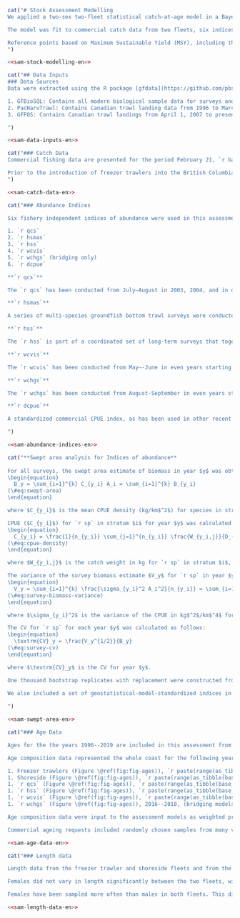 ```r
cat("# Stock Assessment Modelling
We applied a two-sex two-fleet statistical catch-at-age model in a Bayesian estimation framework to assess the coastwide stock of `r sp`. Analysis of the sex composition of the commercial and survey sample data indicated that the stock is composed of approximately `r total_prop_female`% females; see Appendix \@ref(app:prop-female), Table \@ref(tab:prop-female-table). All models in this assessment, including the base model, bridging models, sensitivity models, and retrospective models, were run using `r total_prop_female`% as the proportion of females in the stock. Bridging models 1 and 2, prior to the addition of data up to 2021 used 70% for the proportion female, which is what was used in the `r la`.

The model was fit to commercial catch data from two fleets, six indices of abundance with associated coefficients of variation, and to age composition data from the commercial trawl fleets and four of the six indices. Biological parameters used in the model, including growth, weight-at-age, and maturity schedules, were estimated independently for each sex (Appendix \@ref(app:bio-data-appendix)) and input into the assessment model as fixed parameters that were assumed to remain constant over time.

Reference points based on Maximum Sustainable Yield (MSY), including the female spawning biomass ($B_\mathrm{MSY}$) and the annual harvest rate producing MSY ($U_\mathrm{MSY}$), were estimated along with reference points based on estimated equilibrium unfished spawning biomass, $B_0$ (Section \@ref(decisions)). A harvest decision table (Table \@ref(tab:decision-table)) was created by projecting the assessment model one year into the future under a range of constant catch levels. For each level of catch, decision tables show the probability that projected spawning biomass in `r base_model$dat$end.yr + 2` will be less than spawning biomass-based reference points, and the probablity that `r base_model$dat$end.yr + 2` harvest rate will be greater than harvest rate-based reference points (Section \@ref(decisions)).
")
```

<!-- TODO: remove promise of MSY-based tables?-->

```r
<<sam-stock-modelling-en>>
```

```r
cat("## Data Inputs
### Data Sources
Data were extracted using the R package [gfdata](https://github.com/pbs-assess/gfdata), which applies standard SQL routines to several databases and reconstructs the various time series accordingly. The databases accessed for this assessment were:

1. GFBioSQL: Contains all modern biological sample data for surveys and commercial fisheries. This database includes most of the groundfish specimen data collected since the 1950s.
2. PacHarvTrawl: Contains Canadian trawl landing data from 1996 to March 31, 2007.
3. GFFOS: Contains Canadian trawl landings from April 1, 2007 to present. This database is essentially a copy of the Fisheries and Oceans Canada (DFO) Fishery Operations (FOS) database with a slightly different structure that makes it easier for our assessment needs.

")
```

```r
<<sam-data-inputs-en>>
```

```r
cat("### Catch Data
Commercial fishing data are presented for the period February 21, `r base_model$dat$start.yr` to February 20, `r base_model$dat$end.yr`. Landings and discards are shown in Table \@ref(tab:overall-catch-table). The current assessment fits a two-sex Bayesian age-structured model to catch, survey, and age-composition data from the years `r base_model$dat$start.yr` to `r base_model$dat$end.yr`, for management areas 3CD (West Coast Vancouver Island), 5AB (Queen Charlotte Sound), 5CD (Hecate Strait), and 5E(West Coast Haida Gwaii).

Prior to the introduction of freezer trawlers into the British Columbia groundfish trawl fleet in 2005, most of the historical catch of `r sp` is understood to have been discarded at sea in large quantities due to flesh proteolysis, as discussed above. In many cases entire tows were discarded, precluding the use of ratio estimators or other statistical methods of estimating unobserved discards. All catch data prior to the introduction of 100% at-sea observer coverage in 1996 were therefore omitted from this assessment, on the recommendation of our industry advisors and technical working group, and follows what was done in the `r la` [@grandin2017].
")
```

```r
<<sam-catch-data-en>>
```
```r
cat("### Abundance Indices

Six fishery independent indices of abundance were used in this assessment:

1. `r qcs`
2. `r hsmas`
3. `r hss`
4. `r wcvis`
5. `r wchgs` (bridging only)
6. `r dcpue`

**`r qcs`**

The `r qcs` has been conducted from July–August in 2003, 2004, and in odd years starting in 2005. The survey area is divided into 2 km $\times$ 2 km blocks and each block is assigned one of four depth strata based on the average bottom depth in the block. The four depth strata for this survey are 50--125 m, 125--200 m, 200--330 m, and 330--500 m. Each year blocks are randomly selected within each depth strata. In addition, for the purposes of allocating blocks, the  survey is divided into northern and southern spatial strata.

**`r hsmas`**

A series of multi-species groundfish bottom trawl surveys were conducted in Hecate Strait in May--June of 1984, 1987, 1989, 1991, 1993, 1995, 1996, 1998, 2000, 2002, and 2003 (@westrheim1984; @fargo1984; @fargo1988; @wilson1991; @hand1994; @workman1996; @workman1997; @choromanski2002; @choromanski2005). The present assessment only uses observations from 1996 until the survey ended in 2003. The original design of this survey assigned fishing locations by 10 fathom depth intervals within a 10 nautical mile grid of Hecate Strait. The survey was post-stratifed using 10 fathom depth intervals for the entire survey area, thereby treating each depth interval as a single stratum. Despite attempts to apply post-sampling stratification, this approach had high survey variance [@sinclair2007]. In 2004 the `r hsmas` was discontinued in favour of the `r hss` (described below).

**`r hss`**

The `r hss` is part of a coordinated set of long-term surveys that together cover the continental shelf and upper slope of most of the British Columbia coast. The `r qcs` and `r wcvis` described in this section are part of the same set of surveys. All the synoptic surveys follow a random depth stratifed design. The relative allocation of blocks amongst depth strata was determined by modelling the expected catches of groundfish and determining the target number of tows per stratum that would provide the most precise catch rate data for as many species as possible. The `r hss` has been conducted from May–-June in odd years starting in 2005. The survey area is divided into 2 km $\times$ 2 km blocks and each blockis assigned one of four depth strata based on the average bottom depthin the block. The four depth strata for this survey are 10--70 m, 70--130 m, 130--220 m, and 220--500 m. Each year blocks are randomly selected within each depth strata.

**`r wcvis`**

The `r wcvis` has been conducted from May–-June in even years starting in 2004. The survey area is divided into 2 km $\times$ 2 km blocks and each block is assigned one of four depth strata based on the average bottom depth in the block. The four depth strata for this survey are 50–-125 m, 125--200 m, 200--330 m, and 330--500 m. Each year blocks are randomly selected within each depth strata. In addition, for the purposes of allocating blocks, the survey is divided into northern and southern spatial strata.

**`r wchgs`**

The `r wchgs` has been conducted from August-September in even years starting in 2006. The survey area is divided into 2 km $\times$ 2 km blocks and each block is assigned one of four depth strata based on the average bottom depth in the block.

**`r dcpue`**

A standardized commercial CPUE index, as has been used in other recent DFO Pacific assessments, was not used due to the behaviour of the fishery. `r sp` are targeted on known grounds, and the location information is shared among fishermen, so there is a bias towards a high CPUE. Instead, a `r dcpue` was suggested by stakeholders as an approach to create an index of abundance that would span every year in the assessment and be less influenced by changes in targetting behaviour than a standard commerical CPUE index. The index was constructed using CPUE for a defined 'fleet' of vessels and only included tows in which 100% of `r sp` were discarded. See Appendix \@ref(app:dcpue) for more details.

")
```

```r
<<sam-abundance-indices-en>>
```

```r
cat("**Swept area analysis for Indices of abundance**
  
For all surveys, the swept area estimate of biomass in year $y$ was obtained by summing the product of the CPUE and the area surveyed across the surveyed strata $i$:
\begin{equation} 
  B_y = \sum_{i=1}^{k} C_{y_i} A_i = \sum_{i=1}^{k} B_{y_i}
(\#eq:swept-area)
\end{equation} 

where $C_{y_i}$ is the mean CPUE density (kg/km$^2$) for species in stratum $i$, $A_i$ is the area of stratum $i$, $B_{y_i}$ is the biomass of `r sp` in stratum $i$ for year $y$, and $k$ is the number of strata.

CPUE ($C_{y_i}$) for `r sp` in stratum $i$ for year $y$ was calculated as a density in $kg/km^2$ by:
\begin{equation} 
  C_{y_i} = \frac{1}{n_{y_i}} \sum_{j=1}^{n_{y_i}} \frac{W_{y_i,j}}{D_{y_i,j}w_{y_i,j}} 
(\#eq:cpue-density)
\end{equation} 

where $W_{y_i,j}$ is the catch weight in kg for `r sp` in stratum $i$, year $y$, and tow $j$, $D_{y_i,j}$ is the distance travelled in km for tow $j$ in stratum $i$ and year $y$, $w_{y_i,j}$ is the net opening in km by tow $j$, stratum $i$, and year $y$, and $n_{y_i}$ is the number of tows in stratum $i$.

The variance of the survey biomass estimate $V_y$ for `r sp` in year $y$ is calculated in kg$^2$ as follows:
\begin{equation} 
  V_y = \sum_{i=1}^{k} \frac{\sigma_{y_i}^2 A_i^2}{n_{y_i}} = \sum_{i=1}^{k} V_{y_i} 
(\#eq:survey-biomass-variance)
\end{equation} 

where $\sigma_{y_i}^2$ is the variance of the CPUE in kg$^2$/km$^4$ for year $y$ in stratum $i$, $V_{y_i}$ is the variance of `r sp` in stratum $i$ for year $y$, where $\sigma_{y_i}^2$ was obtained from bootstrapped samples (see below).

The CV for `r sp` for each year $y$ was calculated as follows:
\begin{equation} 
  \textrm{CV}_y = \frac{V_y^{1/2}}{B_y}
(\#eq:survey-cv)
\end{equation} 

where $\textrm{CV}_y$ is the CV for year $y$.

One thousand bootstrap replicates with replacement were constructed from the survey data to estimate bias-corrected 95% confidence regions for each survey year [@efron1982]. Mean survey biomass estimates obtained from Eq. \@ref(eq:swept-area) with CVs (Eq. \@ref(eq:survey-cv)) are presented for the fishery-independent indices in Table \@ref(tab:survey-index-data-table).
  
We also included a set of geostatistical-model-standardized indices in our sensitivity analyses (Appendix \@ref(app:geostat)).

")
```

```r
<<sam-swept-area-en>>
```

```r
cat("### Age Data

Ages for the the years 1996--2019 are included in this assessment from the two commercial fleets and four synoptic surveys. The samples were aged by the break-and-bake method, which involves placing a large number of otoliths in a tray, baking them in a specially designed oven, then breaking them to perform age reads. During this process, if the person ageing the otoliths finds one that is not baked enough, they will burn the otolith manually to give it the right contrast for age reading. This extra burning step makes this method equivalent to the traditional break-and-burn method in which the age-reader burns each otolith individually (S. Wischniowski, Sclerochronology Laboratory, Pacifc Biological Station, Pers. Comm.).

Age composition data represented the whole coast for the following years:

1. Freezer trawlers (Figure \@ref(fig:fig-ages)), `r paste(range(as_tibble(base_model$dat$age.comps[[1]])$year), collapse = '--')`
1. Shoreside (Figure \@ref(fig:fig-ages)), `r paste(range(as_tibble(base_model$dat$age.comps[[2]])$year), collapse = '--')`
1. `r qcs` (Figure \@ref(fig:fig-ages)), `r paste(range(as_tibble(base_model$dat$age.comps[[3]])$year), collapse = '--')`
1. `r hss` (Figure \@ref(fig:fig-ages)), `r paste(range(as_tibble(base_model$dat$age.comps[[4]])$year), collapse = '--')`
1. `r wcvis` (Figure \@ref(fig:fig-ages)), `r paste(range(as_tibble(base_model$dat$age.comps[[5]])$year), collapse = '--')`
1. `r wchgs` (Figure \@ref(fig:fig-ages)), 2016--2018, (bridging models only)

Age composition data were input to the assessment models as weighted proportions-at-age. Weighting was based on a stratifed scheme that adjusted for unequal sampling effort across depth strata and tow biomass density (surveys) or quarterly period within a year and tow catch weight (commercial). Details are given in @holt2016 (page 160) and the `r la` [@grandin2017]. The methods are coded into the [gfplot package](https://github.com/pbs-assess/gfplot). The `r la` used custom code as the gfplot package was not yet available.

Commercial ageing requests included randomly chosen samples from many vessels across both commercial fleets.")
```

```r
<<sam-age-data-en>>
```

```r
cat("### Length data

Length data from the freezer trawler and shoreside fleets and from the synoptic surveys are shown in Figure \@ref(fig:fig-lengths). Survey lengths are shown by sex and commercial lengths are aggregated. Some of the commercial length histograms are bimodal illustrating the sexual dimorphism of this species.

Females did not vary in length significantly between the two fleets, with both having an overall median of `r median(length_samples_ft$length, na.rm = TRUE)` cm. Males had a median of `r median(filter(length_samples_ft, sex == 1)$length, na.rm = TRUE)` cm for the Freezer trawler fleet and `r median(filter(length_samples_ss, sex == 1)$length, na.rm = TRUE)` cm for the Shoreside fleet. Females had a median of `r median(filter(length_samples_ft, sex == 2)$length, na.rm = TRUE)` cm for the Freezer trawler fleet and `r median(filter(length_samples_ss, sex == 2)$length, na.rm = TRUE)` cm for the Shoreside fleet.

Females have been sampled more often than males in both fleets. This difference in sampling is due to the proportion of females in the population being higher than males. Appendix \@ref(app:prop-female) describes in detail how the proportion female was calculated.")
```

<!-- TODO: what is this? both fleets, except for in 2006–2007, when freezer trawler samples showed slightly larger males. The low sample size (N = 97) in 2006 suggests that this may not be representative of the population. -->

```r
<<sam-length-data-en>>
```
